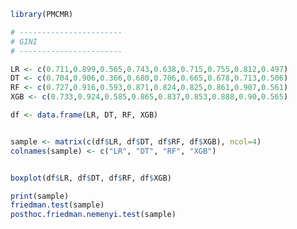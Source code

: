 ```r
library(PMCMR)
```

```r
# -----------------------
# GINI
# -----------------------

LR <- c(0.711,0.899,0.565,0.743,0.638,0.715,0.755,0.812,0.497)
DT <- c(0.704,0.906,0.366,0.680,0.706,0.665,0.678,0.713,0.506)
RF <- c(0.727,0.916,0.593,0.871,0.824,0.825,0.861,0.907,0.561)
XGB <- c(0.733,0.924,0.585,0.865,0.837,0.853,0.888,0.90,0.565)

df <- data.frame(LR, DT, RF, XGB)


sample <- matrix(c(df$LR, df$DT, df$RF, df$XGB), ncol=4)
colnames(sample) <- c("LR", "DT", "RF", "XGB")


boxplot(df$LR, df$DT, df$RF, df$XGB)

print(sample)
friedman.test(sample)
posthoc.friedman.nemenyi.test(sample)

```



